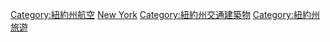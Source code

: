 {{GeoGroupTemplate}}
{{Commons cat|Airports in New York}}

[[Category:紐約州航空|Category:紐約州航空]]
[[Category:美國各州機場|New York]]
[[Category:紐約州交通建築物|Category:紐約州交通建築物]]
[[Category:紐約州旅遊|Category:紐約州旅遊]]
